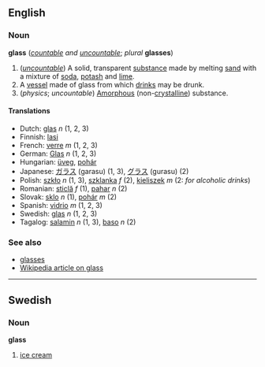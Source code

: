 ==English==
===Noun===
'''glass''' (''[[countable]] and [[uncountable]]''; ''plural'' '''glasses''')

#(''[[uncountable]]'') A solid, transparent [[substance]] made by melting [[sand]] with a mixture of [[soda]], [[potash]] and [[lime]].
# A [[vessel]] made of glass from which [[drink]]s may be drunk.
# (''physics''; ''uncountable'') [[Amorphous]] (non-[[crystalline]]) substance.

====Translations====
*Dutch: [[glas]] ''n'' (1, 2, 3)
*Finnish: [[lasi]]
*French: [[verre]] ''m'' (1, 2, 3)
*German: [[Glas]] ''n'' (1, 2, 3)
*Hungarian: [[üveg]], [[pohár]]
*Japanese: [[ガラス]] (garasu) (1, 3), [[グラス]] (gurasu) (2)
*Polish: [[szkło]] ''n'' (1, 3), [[szklanka]] ''f'' (2), [[kieliszek]] ''m'' (2: ''for alcoholic drinks'')
*Romanian: [[sticlă]] ''f'' (1), [[pahar]] ''n'' (2)
*Slovak: [[sklo#Slovak|sklo]] ''n'' (1), [[pohár#Slovak|pohár]] ''m'' (2)
*Spanish: [[vidrio]] ''m'' (1, 2, 3)
*Swedish: [[glas]] ''n'' (1, 2, 3)
*Tagalog: [[salamin]] ''n'' (1, 3), [[baso]] ''n'' (2)

===See also===
*[[glasses]]
*[[w:Glass|Wikipedia article on glass]]

----
==Swedish==
===Noun===
'''glass'''

#[[ice cream]]